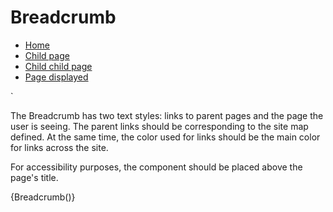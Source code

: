
<Meta title="Patterns/Breadcrumb" />

# Breadcrumb

<nav class="breadcrumb caption bold" aria-label="breadcrumbs">
  <ul>
    <li><a href="#">Home</a></li>
    <li><a href="#">Child page</a></li>
    <li><a href="#">Child child page</a></li>
    <li class="is-active"><a href="#" aria-current="page displayed">Page displayed</a></li>
  </ul>
</nav>
`

The Breadcrumb has two text styles: links to parent pages and the page the user is seeing. The parent links should be corresponding to the site map defined. At the same time, the color used for links should be the main color for links across the site.

For accessibility purposes, the component should be placed above the page's title.

<Preview mdxSource={Breadcrumb()}>
  <Story name="Breadcrumb" parameters={{
    design: figmaConfig('6368%3A9')}}>{Breadcrumb()}</Story>
</Preview>